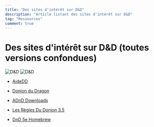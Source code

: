 ```yaml
---
title: "Des sites d'intérêt sur D&D"
description: "Article listant des sites d'intérêt sur D&D"
tag: "Ressources"
comment: true
---
```



# Des sites d'intérêt sur D&D (toutes versions confondues)

<Image src="/articles/liens_externes/logo-donjons-et-dragons.png#center" alt="D&D" width={2*1024/3} height={2*389/3} />
<Image src="/articles/liens_externes/donjons-dragons-premiere-edition.png#center" alt="D&D" width={2*1024/3} height={2*647/3} />


* [AideDD](https://www.aidedd.org/)

* [Donjon du Dragon](https://www.donjondudragon.fr/)

* [ADnD Downloads](https://www.adnddownloads.com/?lang=fr)

* [Les Règles Du Donjon 3.5](https://regles-donjons-dragons.com/)

* [DnD 5e Homebrew](https://dnd-5e-homebrew.tumblr.com/)